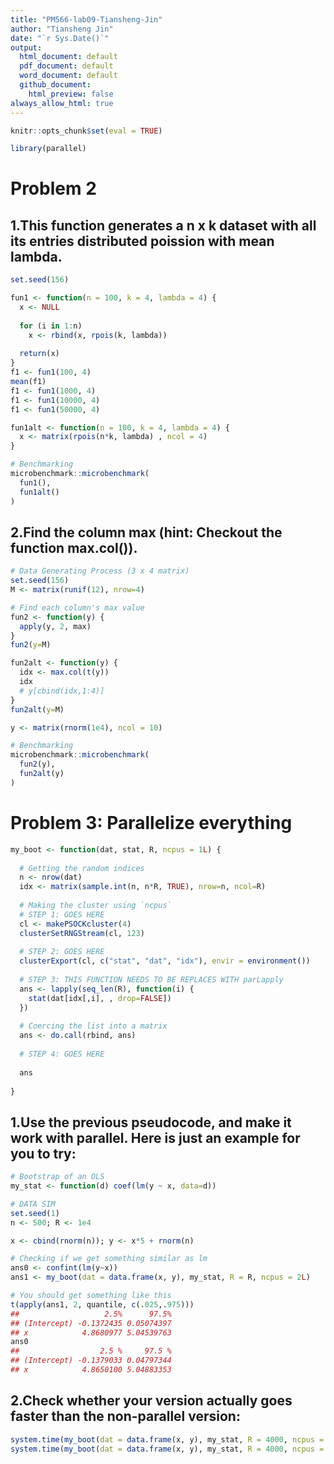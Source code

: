 ```yaml
---
title: "PM566-lab09-Tiansheng-Jin"
author: "Tiansheng Jin"
date: "`r Sys.Date()`"
output: 
  html_document: default
  pdf_document: default
  word_document: default
  github_document:
    html_preview: false
always_allow_html: true
---
```


```r
knitr::opts_chunk$set(eval = TRUE)
```

```r
library(parallel)
```

# Problem 2
## 1.This function generates a n x k dataset with all its entries distributed poission with mean lambda.
```r

set.seed(156)

fun1 <- function(n = 100, k = 4, lambda = 4) {
  x <- NULL
  
  for (i in 1:n)
    x <- rbind(x, rpois(k, lambda))
  
  return(x)
}
f1 <- fun1(100, 4)
mean(f1)
f1 <- fun1(1000, 4)
f1 <- fun1(10000, 4)
f1 <- fun1(50000, 4)

fun1alt <- function(n = 100, k = 4, lambda = 4) {
  x <- matrix(rpois(n*k, lambda) , ncol = 4)
}

# Benchmarking
microbenchmark::microbenchmark(
  fun1(),
  fun1alt()
)
```

## 2.Find the column max (hint: Checkout the function max.col()).
```r
# Data Generating Process (3 x 4 matrix)
set.seed(156)
M <- matrix(runif(12), nrow=4)

# Find each column's max value
fun2 <- function(y) {
  apply(y, 2, max)
}
fun2(y=M)

fun2alt <- function(y) {
  idx <- max.col(t(y))
  idx
  # y[cbind(idx,1:4)]
}
fun2alt(y=M)

y <- matrix(rnorm(1e4), ncol = 10)

# Benchmarking
microbenchmark::microbenchmark(
  fun2(y),
  fun2alt(y)
)
```

# Problem 3: Parallelize everything

```r
my_boot <- function(dat, stat, R, ncpus = 1L) {
  
  # Getting the random indices
  n <- nrow(dat)
  idx <- matrix(sample.int(n, n*R, TRUE), nrow=n, ncol=R)
 
  # Making the cluster using `ncpus`
  # STEP 1: GOES HERE
  cl <- makePSOCKcluster(4)
  clusterSetRNGStream(cl, 123)
  
  # STEP 2: GOES HERE
  clusterExport(cl, c("stat", "dat", "idx"), envir = environment())
  
  # STEP 3: THIS FUNCTION NEEDS TO BE REPLACES WITH parLapply
  ans <- lapply(seq_len(R), function(i) {
    stat(dat[idx[,i], , drop=FALSE])
  })
  
  # Coercing the list into a matrix
  ans <- do.call(rbind, ans)
  
  # STEP 4: GOES HERE
  
  ans
  
}
```
## 1.Use the previous pseudocode, and make it work with parallel. Here is just an example for you to try:
```r
# Bootstrap of an OLS
my_stat <- function(d) coef(lm(y ~ x, data=d))

# DATA SIM
set.seed(1)
n <- 500; R <- 1e4

x <- cbind(rnorm(n)); y <- x*5 + rnorm(n)

# Checking if we get something similar as lm
ans0 <- confint(lm(y~x))
ans1 <- my_boot(dat = data.frame(x, y), my_stat, R = R, ncpus = 2L)

# You should get something like this
t(apply(ans1, 2, quantile, c(.025,.975)))
##                   2.5%      97.5%
## (Intercept) -0.1372435 0.05074397
## x            4.8680977 5.04539763
ans0
##                  2.5 %     97.5 %
## (Intercept) -0.1379033 0.04797344
## x            4.8650100 5.04883353

```

## 2.Check whether your version actually goes faster than the non-parallel version:
```r
system.time(my_boot(dat = data.frame(x, y), my_stat, R = 4000, ncpus = 1L))
system.time(my_boot(dat = data.frame(x, y), my_stat, R = 4000, ncpus = 2L))
```

